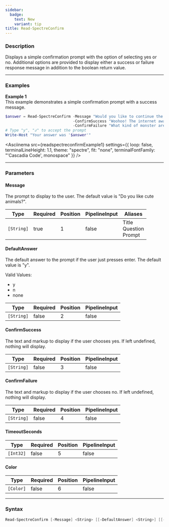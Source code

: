 ```yaml
---
sidebar:
  badge:
    text: New
    variant: tip
title: Read-SpectreConfirm
---
```









### Description

Displays a simple confirmation prompt with the option of selecting yes or no. Additional options are provided to display either a success or failure response message in addition to the boolean return value.



---


### Examples


**Example 1**  
This example demonstrates a simple confirmation prompt with a success message.



```powershell
$answer = Read-SpectreConfirm -Message "Would you like to continue the preview installation of [#7693FF]PowerShell 7?[/]" `
                              -ConfirmSuccess "Woohoo! The internet awaits your elite development contributions." `
                              -ConfirmFailure "What kind of monster are you? How could you do this?"
# Type "y", "↲" to accept the prompt
Write-Host "Your answer was '$answer'"
```
<Asciinema
    src={readspectreconfirmExample1}
    settings={{
        loop: false,
        terminalLineHeight: 1.1,
        theme: "spectre",
        fit: "none",
        terminalFontFamily: "'Cascadia Code', monospace"
    }}
/>


---


### Parameters
#### **Message**

The prompt to display to the user. The default value is "Do you like cute animals?".






|Type      |Required|Position|PipelineInput|Aliases                      |
|----------|--------|--------|-------------|-----------------------------|
|`[String]`|true    |1       |false        |Title<br/>Question<br/>Prompt|



#### **DefaultAnswer**

The default answer to the prompt if the user just presses enter. The default value is "y".



Valid Values:

* y
* n
* none






|Type      |Required|Position|PipelineInput|
|----------|--------|--------|-------------|
|`[String]`|false   |2       |false        |



#### **ConfirmSuccess**

The text and markup to display if the user chooses yes. If left undefined, nothing will display.






|Type      |Required|Position|PipelineInput|
|----------|--------|--------|-------------|
|`[String]`|false   |3       |false        |



#### **ConfirmFailure**

The text and markup to display if the user chooses no. If left undefined, nothing will display.






|Type      |Required|Position|PipelineInput|
|----------|--------|--------|-------------|
|`[String]`|false   |4       |false        |



#### **TimeoutSeconds**




|Type     |Required|Position|PipelineInput|
|---------|--------|--------|-------------|
|`[Int32]`|false   |5       |false        |



#### **Color**




|Type     |Required|Position|PipelineInput|
|---------|--------|--------|-------------|
|`[Color]`|false   |6       |false        |





---


### Syntax
```powershell
Read-SpectreConfirm [-Message] <String> [[-DefaultAnswer] <String>] [[-ConfirmSuccess] <String>] [[-ConfirmFailure] <String>] [[-TimeoutSeconds] <Int32>] [[-Color] <Color>] [<CommonParameters>]
```
